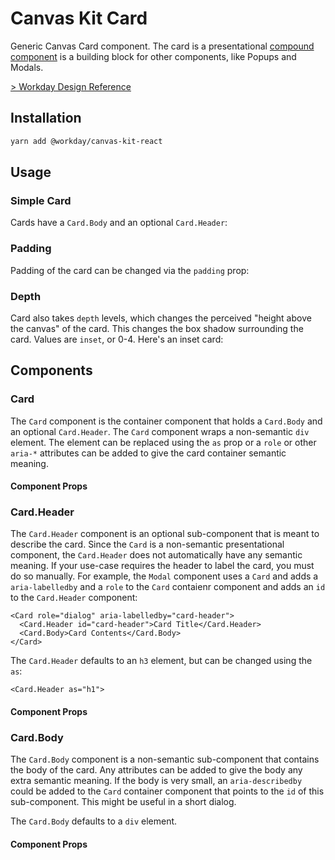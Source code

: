 

<Meta title="Components/Containers/Card/React" component={Card} />

# Canvas Kit Card

Generic Canvas Card component. The card is a presentational
[compound component](../../../../modules/docs/mdx/COMPOUND_COMPONENTS.mdx) is a building block for
other components, like Popups and Modals.

[> Workday Design Reference](https://design.workday.com/components/containers/cards)

## Installation

```sh
yarn add @workday/canvas-kit-react
```

## Usage

### Simple Card

Cards have a `Card.Body` and an optional `Card.Header`:

<ExampleCodeBlock code={Default} />

### Padding

Padding of the card can be changed via the `padding` prop:

<ExampleCodeBlock code={WithNoPadding} />

### Depth

Card also takes `depth` levels, which changes the perceived "height above the canvas" of the card.
This changes the box shadow surrounding the card. Values are `inset`, or 0-4. Here's an inset card:

<ExampleCodeBlock code={Depth} />

## Components

### Card

The `Card` component is the container component that holds a `Card.Body` and an optional
`Card.Header`. The `Card` component wraps a non-semantic `div` element. The element can be replaced
using the `as` prop or a `role` or other `aria-*` attributes can be added to give the card container
semantic meaning.

#### Component Props

<ArgsTable of={Card} />

### Card.Header

The `Card.Header` component is an optional sub-component that is meant to describe the card. Since
the `Card` is a non-semantic presentational component, the `Card.Header` does not automatically have
any semantic meaning. If your use-case requires the header to label the card, you must do so
manually. For example, the `Modal` component uses a `Card` and adds a `aria-labelledby` and a `role`
to the `Card` contaienr component and adds an `id` to the `Card.Header` component:

```tsx
<Card role="dialog" aria-labelledby="card-header">
  <Card.Header id="card-header">Card Title</Card.Header>
  <Card.Body>Card Contents</Card.Body>
</Card>
```

The `Card.Header` defaults to an `h3` element, but can be changed using the `as`:

```tsx
<Card.Header as="h1">
```

#### Component Props

<ArgsTable of={Card.Header} />

### Card.Body

The `Card.Body` component is a non-semantic sub-component that contains the body of the card. Any
attributes can be added to give the body any extra semantic meaning. If the body is very small, an
`aria-describedby` could be added to the `Card` container component that points to the `id` of this
sub-component. This might be useful in a short dialog.

The `Card.Body` defaults to a `div` element.

#### Component Props

<ArgsTable of={Card.Body} />
